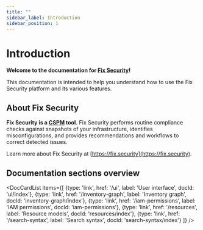 ```yaml
---
title: ""
sidebar_label: Introduction
sidebar_position: 1
---
```


# Introduction

**Welcome to the documentation for [Fix Security](https://fix.security)!**

This documentation is intended to help you understand how to use the Fix Security platform and its various features.

## About Fix Security

**Fix Security is a <abbr title="Cloud Security Posture Management">CSPM</abbr> tool.** Fix Security performs routine compliance checks against snapshots of your infrastructure, identifies misconfigurations, and provides recommendations and workflows to correct detected issues.

Learn more about Fix Security at [https://fix.security](https://fix.security).

## Documentation sections overview

<DocCardList items={[
  {type: 'link', href: '/ui', label: 'User interface', docId: 'ui/index'},
  {type: 'link', href: '/inventory-graph', label: 'Inventory graph', docId: 'inventory-graph/index'},
  {type: 'link', href: '/iam-permissions', label: 'IAM permissions', docId: 'iam-permissions'},
  {type: 'link', href: '/resources', label: 'Resource models', docId: 'resources/index'},
  {type: 'link', href: '/search-syntax', label: 'Search syntax', docId: 'search-syntax/index'}
]} />
